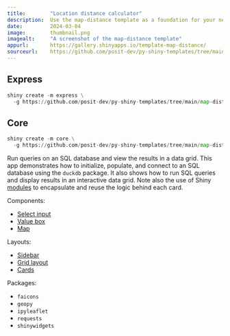 ```yaml
---
title:        "Location distance calculator"
description:  Use the map-distance template as a foundation for your next Shiny app.
date:         2024-03-04
image:        thumbnail.png
imagealt:     "A screenshot of the map-distance template"
appurl:       https://gallery.shinyapps.io/template-map-distance/
sourceurl:    https://github.com/posit-dev/py-shiny-templates/tree/main/map-distance
---
```


::: {.panel-tabset .shiny-mode-tabset  group="shiny-app-mode"}
## Express
``` python
shiny create -m express \
  -g https://github.com/posit-dev/py-shiny-templates/tree/main/map-distance
```
## Core
``` python
shiny create -m core \
  -g https://github.com/posit-dev/py-shiny-templates/tree/main/map-distance
```
:::


Run queries on an SQL database and view the results in a data grid.
This app demonstrates how to initialize, populate, and connect to an SQL database using the `duckdb` package.
It also shows how to run SQL queries and display results in an interactive data grid.
Note also the use of Shiny [modules](/docs/modules.html) to encapsulate and reuse the logic behind each card.


Components:

* [Select input](/components/inputs/selectize-single/)
* [Value box](/components/outputs/value-box)
* [Map](/components/outputs/map-ipyleaflet)

Layouts:

* [Sidebar](/layouts/sidebars)
* [Grid layout](/layouts/arrange)
* [Cards](/layouts/panels-cards/#content-divided-by-cards)

Packages:

* `faicons`
* `geopy`
* `ipyleaflet`
* `requests`
* `shinywidgets`
